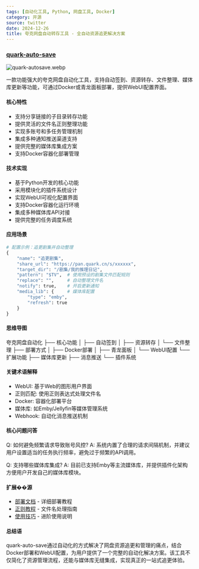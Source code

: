 ```yaml
---
tags: [自动化工具, Python, 网盘工具, Docker]
category: 开源
source: twitter
date: 2024-12-26
title: 夸克网盘自动转存工具 - 全自动资源追更解决方案
---
```


### [quark-auto-save](https://github.com/Cp0204/quark-auto-save)

![quark-autosave.webp](https://img.mengpeng.tech/i/2024/12/26/676ce1f7d75a8.webp)

一款功能强大的夸克网盘自动化工具，支持自动签到、资源转存、文件整理、媒体库更新等功能，可通过Docker或青龙面板部署，提供WebUI配置界面。

#### 核心特性
- 支持分享链接的子目录转存功能
- 提供灵活的文件名正则整理功能
- 实现多账号和多任务管理机制
- 集成多种通知推送渠道支持
- 提供完整的媒体库集成方案
- 支持Docker容器化部署管理

#### 技术实现
- 基于Python开发的核心功能
- 采用模块化的插件系统设计
- 实现WebUI可视化配置界面
- 支持Docker容器化运行环境
- 集成多种媒体库API对接
- 提供完整的任务调度系统

#### 应用场景
```python
# 配置示例：追更剧集并自动整理
{
    "name": "追更剧集",
    "share_url": "https://pan.quark.cn/s/xxxxxx",
    "target_dir": "/剧集/我的推理日记",
    "pattern": "$TV",  # 使用预设的剧集文件匹配规则
    "replace": "",     # 自动整理文件名
    "notify": true,    # 开启更新通知
    "media_lib": {     # 媒体库配置
        "type": "emby",
        "refresh": true
    }
}
```

#### 思维导图
夸克网盘自动化
├── 核心功能
│   ├── 自动签到
│   ├── 资源转存
│   └── 文件整理
├── 部署方式
│   ├── Docker部署
│   ├── 青龙面板
│   └── WebUI配置
└── 扩展功能
    ├── 媒体库更新
    ├── 消息推送
    └── 插件系统

#### 关键术语解释
- WebUI: 基于Web的图形用户界面
- 正则匹配: 使用正则表达式处理文件名
- Docker: 容器化部署平台
- 媒体库: 如Emby/Jellyfin等媒体管理系统
- Webhook: 自动化消息推送机制

#### 核心问题问答
Q: 如何避免频繁请求导致账号风控?
A: 系统内置了合理的请求间隔机制，并建议用户设置适当的任务执行频率，避免过于频繁的API调用。

Q: 支持哪些媒体库集成?
A: 目前已支持Emby等主流媒体库，并提供插件化架构方便用户开发自己的媒体库模块。

#### 扩展��源
- [部署文档](https://github.com/Cp0204/quark-auto-save/wiki) - 详细部署教程
- [正则教程](https://github.com/Cp0204/quark-auto-save/wiki/正则处理教程) - 文件名处理指南
- [使用技巧](https://github.com/Cp0204/quark-auto-save/wiki/使用技巧集锦) - 进阶使用说明

#### 总结语
quark-auto-save通过自动化的方式解决了网盘资源追更和管理的痛点，结合Docker部署和WebUI配置，为用户提供了一个完整的自动化解决方案。该工具不仅简化了资源管理流程，还能与媒体库无缝集成，实现真正的一站式追更体验。 